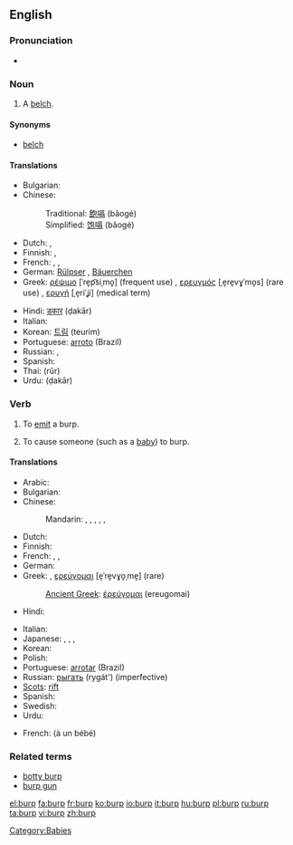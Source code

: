 ==English==

===Pronunciation===
* {{rhymes|ɜː(r)p}}

===Noun===
{{en-noun}}

# A [[belch]].

====Synonyms====
* [[belch]]

====Translations====
{{trans-top|a belch}}
* Bulgarian: {{t|bg|оригване}}
* Chinese:
*: Traditional: [[飽嗝]] (bǎogé)
*: Simplified: [[饱嗝]] (bǎogé)
* Dutch: {{t+|nl|boer}}, {{t+|nl|oprisping}}
* Finnish: {{t-|fi|röyhtäys}}, {{t-|fi|röyhtäisy}}
* French: {{t+|fr|rot|m}}, {{t+|fr|renvoi|m}}, {{t|fr|éructation|f}}
* German: [[Rülpser]] {{m}}, [[Bäuerchen]] {{n}}
* Greek: [[ρέψιμο]] [ˈre̞p͡siˌmo̞] (frequent use) {{n}}, [[ερευγμός]] [ˌe̞re̞vɣˈmo̞s] (rare use) {{m}}, [[ερυγή]] [ˌe̞riˈʝi] (medical term) {{f}}
{{trans-mid}}
* Hindi: [[डकार]] (ḍakār) {{f}}
* Italian: {{t+|it|rutto|m}}
* Korean: [[트림]] (teurim)
* Portuguese: [[arroto]] (Brazil)
* Russian: {{t|ru|отрыжка|f|tr=otrýžka|sc=Cyrl}},  {{t|ru|рыгание|n|tr=rygánije|sc=Cyrl}}
* Spanish: {{t+|es|eructar|m}}
* Thai: {{Thai|[[เรอ]]}} (rŭr)
* Urdu: {{ur-Arab|[[ڈکار]]}} (ḍakār) {{f}}
{{trans-bottom}}

===Verb===
{{en-verb}}

# {{intransitive}} To [[emit]] a burp.
# {{transitive}} To cause someone (such as a [[baby]]) to burp.

====Translations====
{{trans-top|to emit a burp}}
* Arabic: {{t|ar|تجشؤ|tr=tajashshu'a|sc=Arab}}
* Bulgarian: {{t|bg|оригвам се|tr=origvam se}}
* Chinese:
*: Mandarin: {{t|zh|打嗝|tr=dǎ gé|sc=Hani}}, {{t|zh|噯氣|sc=Hani}},  {{t|zh|嗳气|tr=ǎiqì|sc=Hani}},  {{t|zh|飽嗝|sc=Hani}},  {{t|zh|饱嗝|tr=bǎogé|sc=Hani}},  {{t|zh|嗝|tr=gé|sc=Hani}}
* Dutch: {{t+|nl|boeren}}
* Finnish: {{t-|fi|röyhtäistä}}
* French: {{t+|fr|roter}}, {{t|fr|faire un rot}}, {{t|fr|éructer}}
* German: {{t+|de|rülpsen}}
* Greek: {{t+|el|ρεύομαι|revomai}}, [[ερεύγομαι]] [e̞ˈre̞vɣo̞ˌme̞] (rare)
*: [[Ancient Greek]]: [[ἐρεύγομαι]] (ereugomai)
* Hindi: {{t|hi|डकारना|tr=ḍakārnā|sc=Deva}}
{{trans-mid}}
* Italian: {{t-|it|ruttare}}
* Japanese: {{t|ja|げっぷ|tr=geppu-suru|alt=げっぷする|sc=Jpan}},  {{t|ja|うっぷ|tr=uppu-suru|alt=うっぷする|sc=Jpan}},  {{t|ja|おくび|tr=okubi-suru|alt=おくびする|sc=Jpan}},  {{t|ja|噫気|tr=あいきする , aiki-suru|alt=噫気する |sc=Jpan}}
* Korean: {{t|ko|트림|tr=teurim-hada|alt=트림하다 |sc=Kore}}
* Polish: {{t+|pl|bekać}}
* Portuguese: [[arrotar]] (Brazil)
* Russian: [[рыгать]] (rygát') (imperfective)
* [[Scots]]: [[rift#Scots|rift]]
* Spanish: {{t+|es|eructar}}
* Swedish: {{t-|sv|rapa}}
* Urdu: {{t|ur|ڈکارنا|tr=ḍakārnā|sc=ur-Arab}}
{{trans-bottom}}

{{trans-top|to burp someone}}
* French: {{t+|fr|faire}} {{t|fr|faire son rot}} (à un bébé)
{{trans-mid}}
{{trans-bottom}}

===Related terms===
* [[botty burp]]
* [[burp gun]]

[[Category:Babies]]

[[el:burp]]
[[fa:burp]]
[[fr:burp]]
[[ko:burp]]
[[io:burp]]
[[it:burp]]
[[hu:burp]]
[[pl:burp]]
[[ru:burp]]
[[ta:burp]]
[[vi:burp]]
[[zh:burp]]